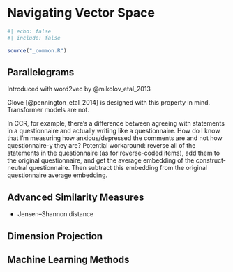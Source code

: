 # Navigating Vector Space {#sec-navigating-vectorspace}

```r
#| echo: false
#| include: false

source("_common.R")
```

## Parallelograms

Introduced with word2vec by @mikolov_etal_2013

Glove [@pennington_etal_2014] is designed with this property in mind. Transformer models are not.

In CCR, for example, there’s a difference between agreeing with statements in a questionnaire and actually writing like a questionnaire. How do I know that I’m measuring how anxious/depressed the comments are and not how questionnaire-y they are?
Potential workaround: reverse all of the statements in the questionnaire (as for reverse-coded items), add them to the original questionnaire, and get the average embedding of the construct-neutral questionnaire. Then subtract this embedding from the original questionnaire average embedding.

## Advanced Similarity Measures

- Jensen–Shannon distance

## Dimension Projection

## Machine Learning Methods